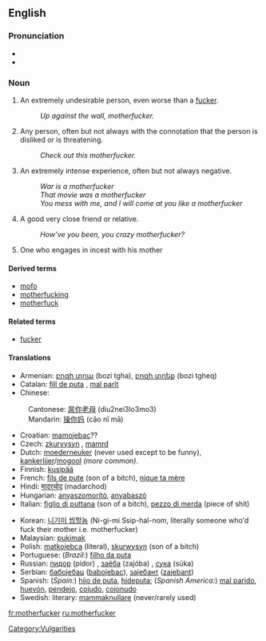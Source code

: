 ==English==

===Pronunciation===
*{{AHD|mŭth'er-fŭk'er, mŭth'ŭ-fŭk'er}}
*{{audio|en-us-motherfucker.ogg|Audio (US)}}

===Noun===
{{en-noun}}

# {{context|strongly vulgar}} An extremely undesirable person, even worse than a [[fucker]].
#: ''Up against the wall, motherfucker.''
# {{context|strongly vulgar}} Any person, often but not always with the connotation that the person is disliked or is threatening.
#: ''Check out this motherfucker.''
# {{context|markedly vulgar}} An extremely intense experience, often but not always negative.
#: ''War is a motherfucker''
#: ''That movie was a motherfucker''
#: ''You mess with me, and I will come at you like a motherfucker''
# {{context|teasingly|friendly|jokingly}} A good very close friend or relative.
#: ''How’ve you been, you crazy motherfucker?''
# {{context|literal}} One who engages in incest with his mother

====Derived terms====
*[[mofo]]
*[[motherfucking]]
*[[motherfuck]]

====Related terms====
*[[fucker]]

====Translations====
{{top}}
*Armenian: [[բոզի տղա]] (bozi tgha), [[բոզի տղեք]] (bozi tgheq) {{p}}
*Catalan: [[fill de puta]] {{m}}, [[mal parit]] {{m}}
*Chinese:
:Cantonese: [[屌你老母]] (diu2nei3lo3mo3)
:Mandarin: [[操你妈]] (cāo nǐ mā)
*Croatian: [[mamojebac]]??
*Czech: [[zkurvysyn]] {{m}}, [[mamrd]] {{m}}
*Dutch: [[moederneuker]] (never used except to be funny), [[kankerlijer]]/[[mogool]] ''(more common)''.
*Finnish: [[kusipää]]
*French: [[fils de pute]] (son of a bitch), [[nique ta mère]]
*Hindi: [[मादरचोद]] (madarchod)
*Hungarian: [[anyaszomorító]], [[anyabaszó]]
*Italian: [[figlio di puttana]] (son of a bitch), [[pezzo di merda]] (piece of shit)
{{mid}}
*Korean: [[니기미 씹할놈]] (Ni-gi-mi Ssip-hal-nom, literally someone who'd fuck their mother i.e. motherfucker)
*Malaysian: [[pukimak]]
*Polish: [[matkojebca]] (literal), [[skurwysyn]] (son of a bitch)
*Portuguese: (''Brazil:'') [[filho da puta]]
*Russian: [[пидор]] (pídor) {{m}}, [[заёба]] (zajóba) {{m}}, [[сука]] (súka) {{mf}}
*Serbian: [[бабојебац]] ([[babojebac]]), [[зајебант]] ([[zajebant]])
*Spanish: (''Spain:'') [[hijo de puta]], [[hideputa]]; (''Spanish America:'') [[mal parido]], [[huevón]], [[pendejo]], [[cojudo]], [[cojonudo]]
*Swedish: literary: [[mammaknullare]] (never/rarely used)
{{bottom}}

[[Category:Vulgarities]]

[[fr:motherfucker]]
[[ru:motherfucker]]